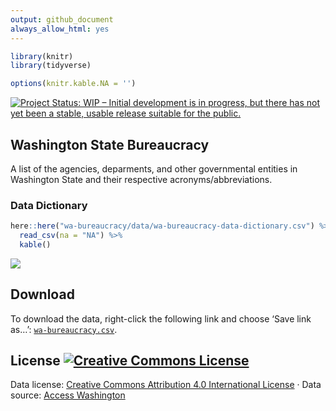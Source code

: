 ```yaml
---
output: github_document
always_allow_html: yes
---
```


```r


library(knitr)
library(tidyverse)

options(knitr.kable.NA = '')
```

<a href="http://www.repostatus.org/#active"><img src="http://www.repostatus.org/badges/latest/active.svg" alt="Project Status: WIP – Initial development is in progress, but there has not yet been a stable, usable release suitable for the public." /></a>

## Washington State Bureaucracy

A list of the agencies, deparments, and other governmental entities in Washington State and their respective acronyms/abbreviations.

### Data Dictionary


```r
here::here("wa-bureaucracy/data/wa-bureaucracy-data-dictionary.csv") %>% 
  read_csv(na = "NA") %>% 
  kable()
```

![](https://github.com/tiernanmartin/datasets/raw/master/wa-bureaucracy/resources/wa-org-chart.png)

## Download

To download the data, right-click the following link and choose 'Save link as...': [`wa-bureaucracy.csv`](https://raw.githubusercontent.com/tiernanmartin/datasets/master/wa-bureaucracy/data/wa-bureaucracy.csv).

## License <a rel="license" href="http://creativecommons.org/licenses/by/4.0/"><img alt="Creative Commons License" style="border-width:0" src="https://i.creativecommons.org/l/by/4.0/80x15.png" /></a>

Data license:   [Creative Commons Attribution 4.0 International License](http://creativecommons.org/licenses/by/4.0/) · Data source: [Access Washington](https://access.wa.gov/agency.html) 